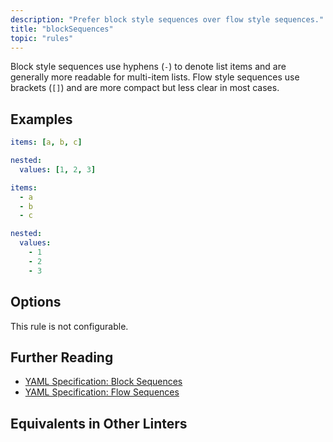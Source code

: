```yaml
---
description: "Prefer block style sequences over flow style sequences."
title: "blockSequences"
topic: "rules"
---
```



<RuleSummary plugin="yml" rule="blockSequences" />

Block style sequences use hyphens (`-`) to denote list items and are generally more readable for multi-item lists.
Flow style sequences use brackets (`[]`) and are more compact but less clear in most cases.

## Examples

<Tabs>
<TabItem label="❌ Incorrect">

```yml
items: [a, b, c]
```

```yml
nested:
  values: [1, 2, 3]
```

</TabItem>
<TabItem label="✅ Correct">

```yml
items:
  - a
  - b
  - c
```

```yml
nested:
  values:
    - 1
    - 2
    - 3
```

</TabItem>
</Tabs>

## Options

This rule is not configurable.

## Further Reading

- [YAML Specification: Block Sequences](https://yaml.org/spec/1.2.2/#chapter-8-block-style-productions)
- [YAML Specification: Flow Sequences](https://yaml.org/spec/1.2.2/#chapter-7-flow-style-productions)

## Equivalents in Other Linters

<RuleEquivalents pluginId="yml" ruleId="blockSequences" />
